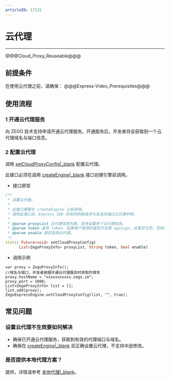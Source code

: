 ```yaml
---
articleID: 17125
---
```

# 云代理

- - -

@@@Cloud_Proxy_Reuseable@@@

## 前提条件

在使用云代理之前，请确保：
@@@Express-Video_Prerequisites@@@

## 使用流程

### 1 开通云代理服务

向 ZEGO 技术支持申请开通云代理服务。开通服务后，开发者将会获取到一个云代理域名与端口信息。

### 2 配置云代理

调用 [setCloudProxyConfig\|_blank](/unique-api/express-video-sdk/zh/dart_flutter/zego_express_engine/ZegoExpressEngine/setCloudProxyConfig.html) 配置云代理。

<div class="mk-warning">

此接口必须在调用 [createEngine\|_blank](/unique-api/express-video-sdk/zh/dart_flutter/zego_express_engine/ZegoExpressEngine/createEngine.html) 接口创建引擎前调用。
</div>

- 接口原型

```dart
/**
 * 设置云代理。
 *
 * 此接口需要在 createEngine 之前调用。
 * 调用此接口后，Express SDK 所有的网络请求与发送将通过云代理中转。
 *
 * @param proxyList 云代理信息列表，支持设置多个云代理信息。
 * @param token 鉴权 token，如果客户使用的鉴权方式是 appsign，这里可为空。否则必须填入 token。
 * @param enable 是否启用云代理。
 */
static Future<void> setCloudProxyConfig(
      List<ZegoProxyInfo> proxyList, String token, bool enable)
```

- 调用示例

```dartr
var proxy = ZegoProxyInfo();
//域名与端口，开发者根据开通云代理服务时获取的填写
proxy.hostName = "xxxxxxxxxxx.zego.im"; 
proxy.port = 1080;
List<ZegoProxyInfo> list = [];
list.add(proxy);
ZegoExpressEngine.setCloudProxyConfig(list, "", true);
```

## 常见问题

### 设置云代理不生效要如何解决
- 确保已开通云代理服务，获取到有效的代理端口与域名。
- 确保在 [createEngine\|_blank](/unique-api/express-video-sdk/zh/dart_flutter/zego_express_engine/ZegoExpressEngine/createEngine.html) 前正确设置云代理，不支持中途修改。

### 是否提供本地代理方案？

提供，详情请参考 [本地代理\|_blank](#15859)。
